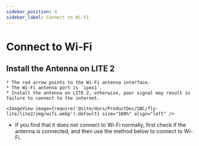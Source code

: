 ```yaml
---
sidebar_position: 4
sidebar_label: Connect to Wi-Fi
---
```




# Connect to Wi-Fi

## Install the Antenna on LITE 2

    * The red arrow points to the Wi-Fi antenna interface.
    * The Wi-Fi antenna port is `ipex1`.
    * Install the antenna on LITE 2, otherwise, poor signal may result in failure to connect to the internet.

    <ImageView image={require('@site/docs/ProductDoc/SBC/fly-lite/lite2/img/wifi.webp').default} size="100%" align="left" />  

* If you find that it does not connect to Wi-Fi normally, first check if the antenna is connected, and then use the method below to connect to Wi-Fi.

<WIFI />